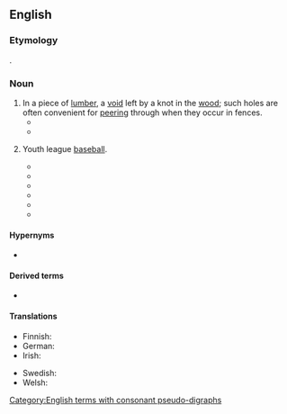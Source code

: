 ==English==

===Etymology===
{{compound|en|knot|hole}}.

===Noun===
{{en-noun}}

# In a piece of [[lumber]], a [[void]] left by a knot in the [[wood]]; such holes are often convenient for [[peering]] through when they occur in fences.
#* {{quote-book|en|year=1893|first=Ambrose|last=Bierce|authorlink=Ambrose Bierce|title=Can Such Things Be|url=https://web.archive.org/web/20140811201712/http://etext.virginia.edu/etcbin/ot2www-pubeng?specfile=%2Ftexts%2Fenglish%2Fmodeng%2Fpublicsearch%2Fmodengpub.o2w|passage=Looking in the same direction, I saw that the '''knothole''' in the wall had indeed become a human eye -- a full, black eye, that glared into my own with an entire lack of expression more awful than the most devilish glitter.}}
#* {{quote-book|en|year=1915|first=Zane|last=Grey|authorlink=Zane Grey|title=The Redheaded Outfield|url=https://web.archive.org/web/20140811201712/http://etext.virginia.edu/etcbin/ot2www-pubeng?specfile=%2Ftexts%2Fenglish%2Fmodeng%2Fpublicsearch%2Fmodengpub.o2w|passage=Red Gilbat was nutty....When the gong rang at the ball grounds there were ten chances to one that Red would not be present. He had been discovered with small boys peeping through '''knotholes''' at the vacant left field he was supposed to inhabit during play.}}
# {{lb|en|Cincinnati|sports}} Youth league [[baseball]].
#* {{quote-book|en|year=1976|first=Pete|last=Rose|authorlink=Pete Rose|coauthors=Bob Hertzel|title=Pete Rose's winning baseball|publisher=H. Regnery Co.|page=10|url=//books.google.com/books?id=VMhtAAAAMAAJ|via=Google Books|quotee=Pete Rose|passage=But he was worried that a coach of a '''knothole''' team might not like the idea and not let me switch-hit. So, my dad went to the coach.}}
#* {{quote-journal|year=1987|title=The Life and Times of the Old Cincinnati Ballparks|first=Richard|last=Miller|first2=Gregory L.|last2=Rhodes|journal=Queen City Heritage|publisher=Cincinnati Historical Society|volume=45|issue=2|pages=25–41|url=http://library.cincymuseum.org/journals/files/qch/v46/n2/qch-v46-n2-lif-025.pdf|passage=These city-owned parks, regal concrete crowns with acres of parking lots and nary a '''knothole''' to peek through, are a definite swing away from the democratic character of the earlier ballparks.}}
#* {{quote-journal|en|year=1993|month=March|first=Michael|last=Graham|title=Mr. Portman Goes to Washington|journal=[[w:Cincinnati (magazine)|Cincinnati]]|page=32|url=//books.google.com/books?id=EB8DAAAAMBAJ&pg=PA32|via=Google Books|quotee=[[w:Rob Portman|Rob Portman]]|passage=I was a [[Cub Scout]]. I went to church with my family, and taught [[Sunday school]] when I was in my teens. I played '''knothole''' baseball and rooted for the [[w:Cincinnati Reds|Reds]].}}
#* {{quote-journal|en|year=1998|month=September|first=Lonnie|last=Wheeler|title=The river runs through it|journal=Cincinnati|page=151|url=//books.google.com/books?id=hOsCAAAAMBAJ&pg=PA151|via=Google Books|passage=Poetically enough, the [[w:New Richmond, Ohio|New Richmond]] '''knothole''' field is situated right next to the low, open land between the old and new highway.}}
#* {{quote-book|en|year=2009|first=Robin|last=Caraway|chapter=Bellevue Vets|editors=Paul A. Tenkotte, James C. Claypool|title=The Encyclopedia of Northern Kentucky|location=Lexington, Kentucky|publisher=University Press of Kentucky|page=79|isbn=978-0-8131-2565-7|url=https://issuu.com/cincinnati/docs/nky-b/30|via=Issuu|passage=In 1955 members organized their first baseball league; [[softball]] and '''knothole''' baseball were added later.}}
#* {{quote-book|en|passage=This collector explained how as a young boy he dove for the balls when thrown into the stands at the '''knothole''' section.}}

====Hypernyms====
* {{sense|youth league baseball}} {{l|en|peewee}}

====Derived terms====
* {{l|en|knothole section}}

====Translations====
{{trans-top|void left by a knot in the wood}}
* Finnish: {{t|fi|oksanreikä}}
* German: {{t+|de|Astloch|n}}
* Irish: {{t|ga|poll cranra|m}}
{{trans-mid}}
* Swedish: {{t|sv|kvisthål|n}}
* Welsh: {{t|cy|twll cainc|m}}
{{trans-bottom}}

[[Category:English terms with consonant pseudo-digraphs]]